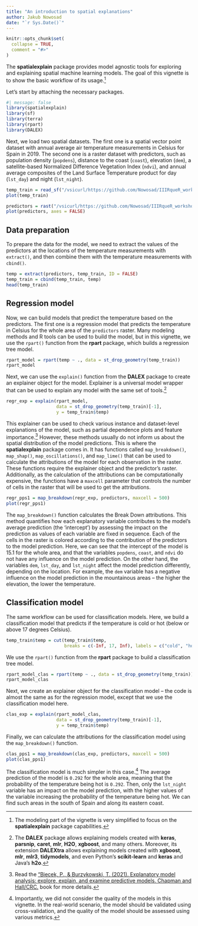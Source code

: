 ```yaml
---
title: "An introduction to spatial explanations"
author: Jakub Nowosad
date: "`r Sys.Date()`"
---
```


```r
knitr::opts_chunk$set(
  collapse = TRUE,
  comment = "#>"
)
```

The **spatialexplain** package provides model agnostic tools for exploring and explaining spatial machine learning models. 
The goal of this vignette is to show the basic workflow of its usage.^[The modeling part of the vignette is very simplified to focus on the **spatialexplain** package capabilities.]

Let's start by attaching the necessary packages.

```r
#| message: false
library(spatialexplain)
library(sf)
library(terra)
library(rpart)
library(DALEX)
```

Next, we load two spatial datasets.
The first one is a spatial vector point dataset with annual average air temperature measurements in Celsius for Spain in 2019.
The second one is a raster dataset with predictors, such as population density (`popdens`), distance to the coast (`coast`), elevation (`dem`), a satellite-based Normalized Difference Vegetation Index (`ndvi`), and annual average composites of the Land Surface Temperature product for day (`lst_day`) and night (`lst_night`).

```r
temp_train = read_sf("/vsicurl/https://github.com/Nowosad/IIIRqueR_workshop_materials/raw/refs/heads/main/data/temp_train.gpkg")
plot(temp_train)

predictors = rast("/vsicurl/https://github.com/Nowosad/IIIRqueR_workshop_materials/raw/refs/heads/main/data/predictors.tif")
plot(predictors, axes = FALSE)
```

## Data preparation

To prepare the data for the model, we need to extract the values of the predictors at the locations of the temperature measurements with `extract()`, and then combine them with the temperature measurements with `cbind()`.

```r
temp = extract(predictors, temp_train, ID = FALSE)
temp_train = cbind(temp_train, temp)
head(temp_train)
```

## Regression model

Now, we can build models that predict the temperature based on the predictors.
The first one is a regression model that predicts the temperature in Celsius for the whole area of the `predictors` raster.
Many modeling methods and R tools can be used to build the model, but in this vignette, we use the `rpart()` function from the **rpart** package, which builds a regression tree model.

```r
rpart_model = rpart(temp ~ ., data = st_drop_geometry(temp_train))
rpart_model
```

Next, we can use the `explain()` function from the **DALEX** package to create an explainer object for the model.
Explainer is a universal model wrapper that can be used to explain any model with the same set of tools.^[The **DALEX** package allows explaining models created with **keras**, **parsnip**, **caret**, **mlr**, **H2O**, **xgboost**, and many others. Moreover, its extension **DALEXtra** allows explaining models created with
**xgboost**, **mlr**, **mlr3**, **tidymodels**, and even Python's **scikit-learn** and **keras** and Java's **h2o**.]

```r
regr_exp = explain(rpart_model,
                   data = st_drop_geometry(temp_train)[-1],
                   y = temp_train$temp)
```

This explainer can be used to check various instance and dataset-level explanations of the model, such as partial dependence plots and feature importance.^[Read the ["Biecek, P., & Burzykowski, T. (2021). Explanatory model analysis: explore, explain, and examine predictive models. Chapman and Hall/CRC.](https://ema.drwhy.ai/) book for more details.]
However, these methods usually do not inform us about the spatial distribution of the model predictions.
This is where the **spatialexplain** package comes in.
It has functions called `map_breakdown()`, `map_shap()`, `map_oscillations()`, and `map_lime()` that can be used to calculate the attributions of the model for each observation in the raster.
These functions require the explainer object and the predictor's raster.
Additionally, as the calculation of the attributions can be computationally expensive, the functions have a `maxcell` parameter that controls the number of cells in the raster that will be used to get the attributions.

```r
regr_pps1 = map_breakdown(regr_exp, predictors, maxcell = 500)
plot(regr_pps1)
```

The `map_breakdown()` function calculates the Break Down attributions.
This method quantifies how each explanatory variable contributes to the model's average prediction (the 'intercept') by assessing the impact on the prediction as values of each variable are fixed in sequence.
Each of the cells in the raster is colored according to the contribution of the predictors to the model prediction.
Here, we can see that the intercept of the model is 15.1 for the whole area, and that the variables `popdens`, `coast`, and `ndvi` do not have any influence on the model prediction.
On the other hand, the variables `dem`, `lst_day`, and `lst_night` affect the model prediction differently, depending on the location.
For example, the `dem` variable has a negative influence on the model prediction in the mountainous areas -- the higher the elevation, the lower the temperature.

## Classification model

The same workflow can be used for classification models.
Here, we build a classification model that predicts if the temperature is cold or hot (below or above 17 degrees Celsius).

```r
temp_train$temp = cut(temp_train$temp,
                      breaks = c(-Inf, 17, Inf), labels = c("cold", "hot"))
```

We use the `rpart()` function from the **rpart** package to build a classification tree model.

```r
rpart_model_clas = rpart(temp ~ ., data = st_drop_geometry(temp_train))
rpart_model_clas
```

Next, we create an explainer object for the classification model -- the code is almost the same as for the regression model, except that we use the classification model here.

```r
clas_exp = explain(rpart_model_clas,
                   data = st_drop_geometry(temp_train)[-1],
                   y = temp_train$temp)
```

Finally, we can calculate the attributions for the classification model using the `map_breakdown()` function.

```r
clas_pps1 = map_breakdown(clas_exp, predictors, maxcell = 500)
plot(clas_pps1)
```

The classification model is much simpler in this case.^[Importantly, we did not consider the quality of the models in this vignette. In the real-world scenario, the model should be validated using cross-validation, and the quality of the model should be assessed using various metrics.]
The average prediction of the model is `0.292` for the whole area, meaning that the probability of the temperature being hot is `0.292`.
Then, only the `lst_night` variable has an impact on the model prediction, with the higher values of the variable increasing the probability of the temperature being hot.
We can find such areas in the south of Spain and along its eastern coast.
